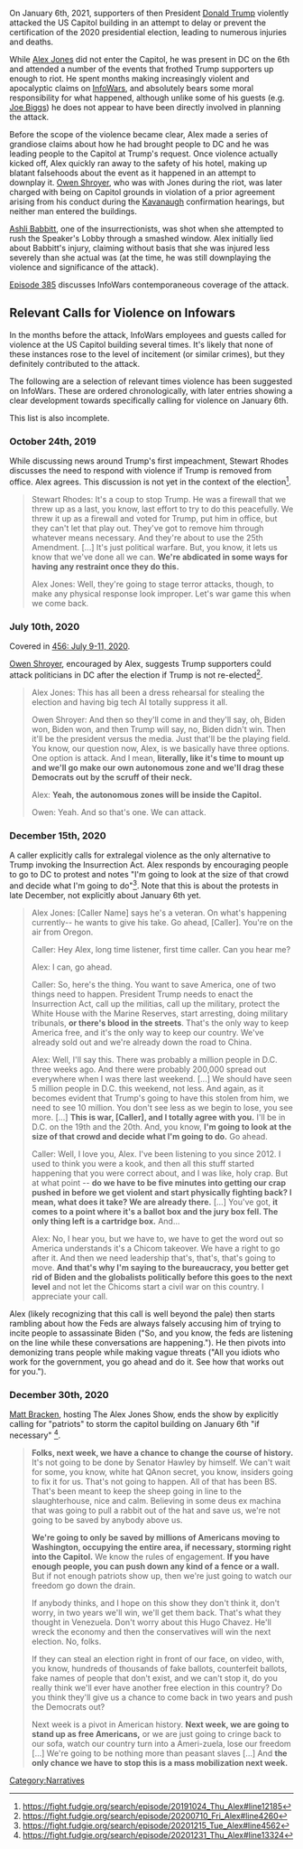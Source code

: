 {{ExternalRedirect}}

On January 6th, 2021, supporters of then President [[Donald Trump]] violently attacked the US Capitol building in an attempt to delay or prevent the certification of the 2020 presidential election, leading to numerous injuries and deaths.

While [[Alex Jones]] did not enter the Capitol, he was present in DC on the 6th and attended a number of the events that frothed Trump supporters up enough to riot. He spent months making increasingly violent and apocalyptic claims on [[InfoWars]], and absolutely bears some moral responsibility for what happened, although unlike some of his guests (e.g. [[Joe Biggs]]) he does not appear to have been directly involved in planning the attack.

Before the scope of the violence became clear, Alex made a series of grandiose claims about how he had brought people to DC and he was leading people to the Capitol at Trump's request. Once violence actually kicked off, Alex quickly ran away to the safety of his hotel, making up blatant falsehoods about the event as it happened in an attempt to downplay it. [[Owen Shroyer]], who was with Jones during the riot, was later charged with being on Capitol grounds in violation of a prior agreement arising from his conduct during the [[Brett Kavanaugh|Kavanaugh]] confirmation hearings, but neither man entered the buildings.

[[Ashli Babbitt]], one of the insurrectionists, was shot when she attempted to rush the Speaker's Lobby through a smashed window. Alex initially lied about Babbitt's injury, claiming without basis that she was injured less severely than she actual was (at the time, he was still downplaying the violence and significance of the attack).

[[385: January 6, 2020|Episode 385]] discusses InfoWars contemporaneous coverage of the attack.

==Relevant Calls for Violence on Infowars==

In the months before the attack, InfoWars employees and guests called for violence at the US Capitol building several times. It's likely that none of these instances rose to the level of incitement (or similar crimes), but they definitely contributed to the attack.

The following are a selection of relevant times violence has been suggested on InfoWars. These are ordered chronologically, with later entries showing a clear development towards specifically calling for violence on January 6th.

This list is also incomplete.

===October 24th, 2019===

While discussing news around Trump's first impeachment, Stewart Rhodes discusses the need to respond with violence if Trump is removed from office. Alex agrees. This discussion is not yet in the context of the election<ref>https://fight.fudgie.org/search/episode/20191024_Thu_Alex#line12185</ref>.

<blockquote>
Stewart Rhodes: It's a coup to stop Trump. He was a firewall that we threw up as a last, you know, last effort to try to do this peacefully. We threw it up as a firewall and voted for Trump, put him in office, but they can't let that play out. They've got to remove him through whatever means necessary. And they're about to use the 25th Amendment. [...] It's just political warfare. But, you know, it lets us know that we've done all we can. '''We're abdicated in some ways for having any restraint once they do this.'''

Alex Jones: Well, they're going to stage terror attacks, though, to make any physical response look improper. Let's war game this when we come back.

<Commercial Break>

</blockquote>

===July 10th, 2020===
Covered in [[456: July 9-11, 2020]].

[[Owen Shroyer]], encouraged by Alex, suggests Trump supporters could attack politicians in DC after the election if Trump is not re-elected<ref>https://fight.fudgie.org/search/episode/20200710_Fri_Alex#line4260</ref>.

<blockquote>
Alex Jones: This has all been a dress rehearsal for stealing the election and having big tech AI totally suppress it all.

Owen Shroyer: And then so they'll come in and they'll say, oh, Biden won, Biden won, and then Trump will say, no, Biden didn't win. Then it'll be the president versus the media. Just that'll be the playing field. You know, our question now, Alex, is we basically have three options. One option is attack. And I mean, '''literally, like it's time to mount up and we'll go make our own autonomous zone and we'll drag these Democrats out by the scruff of their neck.'''

Alex: '''Yeah, the autonomous zones will be inside the Capitol.'''

Owen: Yeah. And so that's one. We can attack.
</blockquote>

===December 15th, 2020===
A caller explicitly calls for extralegal violence as the only alternative to Trump invoking the Insurrection Act. Alex responds by encouraging people to go to DC to protest and notes "I'm going to look at the size of that crowd and decide what I'm going to do"<ref>https://fight.fudgie.org/search/episode/20201215_Tue_Alex#line4562</ref>. Note that this is about the protests in late December, not explicitly about January 6th yet.

<blockquote>
Alex Jones: [Caller Name] says he's a veteran. On what's happening currently-- he wants to give his take. Go ahead, [Caller]. You're on the air from Oregon.

Caller: Hey Alex, long time listener, first time caller. Can you hear me?

Alex: I can, go ahead.

Caller: So, here's the thing. You want to save America, one of two things need to happen. President Trump needs to enact the Insurrection Act, call up the militias, call up the military, protect the White House with the Marine Reserves, start arresting, doing military tribunals, '''or there's blood in the streets'''. That's the only way to keep America free, and it's the only way to keep our country. We've already sold out and we're already down the road to China.

Alex: Well, I'll say this. There was probably a million people in D.C. three weeks ago. And there were probably 200,000 spread out everywhere when I was there last weekend. [...] We should have seen 5 million people in D.C. this weekend, not less. And again, as it becomes evident that Trump's going to have this stolen from him, we need to see 10 million. You don't see less as we begin to lose, you see more. [...] '''This is war, [Caller], and I totally agree with you.''' I'll be in D.C. on the 19th and the 20th. And, you know, '''I'm going to look at the size of that crowd and decide what I'm going to do.''' Go ahead.

Caller: Well, I love you, Alex. I've been listening to you since 2012. I used to think you were a kook, and then all this stuff started happening that you were correct about, and I was like, holy crap. But at what point -- '''do we have to be five minutes into getting our crap pushed in before we get violent and start physically fighting back? I mean, what does it take? We are already there.''' [...] You've got, '''it comes to a point where it's a ballot box and the jury box fell. The only thing left is a cartridge box.''' And...

Alex: No, I hear you, but we have to, we have to get the word out so America understands it's a Chicom takeover. We have a right to go after it. And then we need leadership that's, that's, that's going to move. '''And that's why I'm saying to the bureaucracy, you better get rid of Biden and the globalists politically before this goes to the next level''' and not let the Chicoms start a civil war on this country. I appreciate your call.
</blockquote>

Alex (likely recognizing that this call is well beyond the pale) then starts rambling about how the Feds are always falsely accusing him of trying to incite people to assassinate Biden ("So, and you know, the feds are listening on the line while these conversations are happening."). He then pivots into demonizing trans people while making vague threats ("All you idiots who work for the government, you go ahead and do it. See how that works out for you.").

===December 30th, 2020===

[[Matt Bracken]], hosting The Alex Jones Show, ends the show by explicitly calling for "patriots" to storm the capitol building on January 6th "if necessary" <ref>https://fight.fudgie.org/search/episode/20201231_Thu_Alex#line13324</ref>.

<blockquote>
'''Folks, next week, we have a chance to change the course of history.''' It's not going to be done by Senator Hawley by himself. We can't wait for some, you know, white hat QAnon secret, you know, insiders going to fix it for us. That's not going to happen. All of that has been BS. That's been meant to keep the sheep going in line to the slaughterhouse, nice and calm. Believing in some deus ex machina that was going to pull a rabbit out of the hat and save us, we're not going to be saved by anybody above us.

'''We're going to only be saved by millions of Americans moving to Washington, occupying the entire area, if necessary, storming right into the Capitol.''' We know the rules of engagement. '''If you have enough people, you can push down any kind of a fence or a wall.''' But if not enough patriots show up, then we're just going to watch our freedom go down the drain.

If anybody thinks, and I hope on this show they don't think it, don't worry, in two years we'll win, we'll get them back. That's what they thought in Venezuela. Don't worry about this Hugo Chavez. He'll wreck the economy and then the conservatives will win the next election. No, folks.

If they can steal an election right in front of our face, on video, with, you know, hundreds of thousands of fake ballots, counterfeit ballots, fake names of people that don't exist, and we can't stop it, do you really think we'll ever have another free election in this country? Do you think they'll give us a chance to come back in two years and push the Democrats out?

Next week is a pivot in American history. '''Next week, we are going to stand up as free Americans,''' or we are just going to cringe back to our sofa, watch our country turn into a Ameri-zuela, lose our freedom [...] We're going to be nothing more than peasant slaves [...] And '''the only chance we have to stop this is a mass mobilization next week.'''
</blockquote>

[[Category:Narratives]]

<references />
